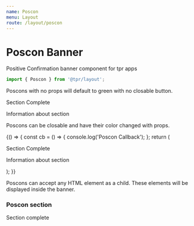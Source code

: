 ```yaml
---
name: Poscon
menu: Layout
route: /layout/poscon
---
```



# Poscon Banner

Positive Confirmation banner component for tpr apps

```js
import { Poscon } from '@tpr/layout';
```

Poscons with no props will default to green with no closable button.

<Playground>
	<Poscon>
		<p>Section Complete</p>
		<p>Information about section</p>
	</Poscon>
</Playground>

Poscons can be closable and have their color changed with props.

<Playground>
	{() => {
		const cb = () => {
			console.log('Poscon Callback');
		};
		return (
			<Poscon color={'warning.1'} enableClose={true} callback={cb}>
				<p>Section Complete</p>
				<p>Information about section</p>
			</Poscon>
		);
	}}
</Playground>

Poscons can accept any HTML element as a child. These elements will be displayed inside the banner.

<Playground>
	<Poscon enableClose={true}>
		<H3>Poscon section</H3>
		<P>Section complete</P>
	</Poscon>
</Playground>
